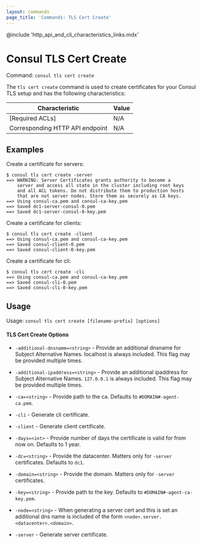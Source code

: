 ```yaml
---
layout: commands
page_title: 'Commands: TLS Cert Create'
---
```


@include 'http_api_and_cli_characteristics_links.mdx'

# Consul TLS Cert Create

Command: `consul tls cert create`

The `tls cert create` command is used to create certificates for your Consul TLS
setup
and has the following characteristics:

| Characteristic | Value |
| -------------- | ----- |
| [Required ACLs] | N/A |
| Corresponding HTTP API endpoint | N/A |

## Examples

Create a certificate for servers:

```shell-session
$ consul tls cert create -server
==> WARNING: Server Certificates grants authority to become a
    server and access all state in the cluster including root keys
    and all ACL tokens. Do not distribute them to production hosts
    that are not server nodes. Store them as securely as CA keys.
==> Using consul-ca.pem and consul-ca-key.pem
==> Saved dc1-server-consul-0.pem
==> Saved dc1-server-consul-0-key.pem
```

Create a certificate for clients:

```shell-session
$ consul tls cert create -client
==> Using consul-ca.pem and consul-ca-key.pem
==> Saved consul-client-0.pem
==> Saved consul-client-0-key.pem
```

Create a certificate for cli:

```shell-session
$ consul tls cert create -cli
==> Using consul-ca.pem and consul-ca-key.pem
==> Saved consul-cli-0.pem
==> Saved consul-cli-0-key.pem
```

## Usage

Usage: `consul tls cert create [filename-prefix] [options]`

#### TLS Cert Create Options

- `-additional-dnsname=<string>` - Provide an additional dnsname for Subject
  Alternative Names. localhost is always included. This flag may be provided
  multiple times.

- `-additional-ipaddress=<string>` - Provide an additional ipaddress for
  Subject Alternative Names. `127.0.0.1` is always included. This flag may be
  provided multiple times.

- `-ca=<string>` - Provide path to the ca. Defaults to `#DOMAIN#-agent-ca.pem`.

- `-cli` - Generate cli certificate.

- `-client` - Generate client certificate.

- `-days=<int>` - Provide number of days the certificate is valid for from now
  on. Defaults to 1 year.

- `-dc=<string>` - Provide the datacenter. Matters only for `-server`
  certificates. Defaults to `dc1`.

- `-domain=<string>` - Provide the domain. Matters only for `-server`
  certificates.

- `-key=<string>` - Provide path to the key. Defaults to
  `#DOMAIN#-agent-ca-key.pem`.

- `-node=<string>` - When generating a server cert and this is set an
  additional dns name is included of the form
  `<node>.server.<datacenter>.<domain>`.

- `-server` - Generate server certificate.
